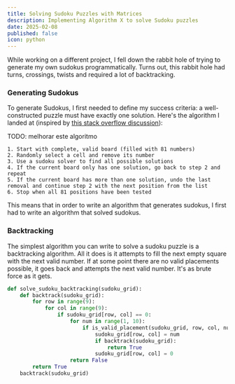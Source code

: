 ```yaml
---
title: Solving Sudoku Puzzles with Matrices
description: Implementing Algorithm X to solve Sudoku puzzles
date: 2025-02-08
published: false
icon: python
---
```


While working on a different project, I fell down the rabbit hole of trying to generate my own sudokus programmatically. Turns out, this rabbit hole had turns, crossings, twists and required a lot of backtracking.
### Generating Sudokus

To generate Sudokus, I first needed to define my success criteria: a well-constructed puzzle must have exactly one solution. Here's the algorithm I landed at (inspired by <a className="link" href="https://stackoverflow.com/questions/6924216/how-to-generate-sudoku-boards-with-unique-solutions" target="_blank">this stack overflow discussion</a>):

<span className="text-red-600">TODO: melhorar este algoritmo</span>

```plaintext
1. Start with complete, valid board (filled with 81 numbers)
2. Randomly select a cell and remove its number
3. Use a sudoku solver to find all possible solutions
4. If the current board only has one solution, go back to step 2 and repeat
5. If the current board has more than one solution, undo the last 
removal and continue step 2 with the next position from the list
6. Stop when all 81 positions have been tested
```

This means that in order to write an algorithm that generates sudokus, I first had to write an algorithm that solved sudokus.

### Backtracking

The simplest algorithm you can write to solve a sudoku puzzle is a backtracking algorithm. All it does is it attempts to fill the next empty square with the next valid number. If at some point there are no valid placements possible, it goes back and attempts the next valid number. It's as brute force as it gets. 

```python
def solve_sudoku_backtracking(sudoku_grid):
    def backtrack(sudoku_grid):
        for row in range(9):
            for col in range(9):
                if sudoku_grid[row, col] == 0:
                    for num in range(1, 10):
                        if is_valid_placement(sudoku_grid, row, col, num):
                            sudoku_grid[row, col] = num
                            if backtrack(sudoku_grid):
                                return True
                            sudoku_grid[row, col] = 0
                    return False
        return True
    backtrack(sudoku_grid)
```